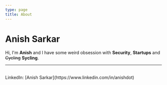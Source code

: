```yaml
---
type: page
title: About
---
```


# Anish Sarkar

Hi, I'm **Anish** and I have some weird obsession with **Security**, **Startups** and ~~Cycling~~ **Sycling**.



---

<div>
  <br />
  LinkedIn: [Anish Sarkar](https://www.linkedin.com/in/anishdot)
</div>
